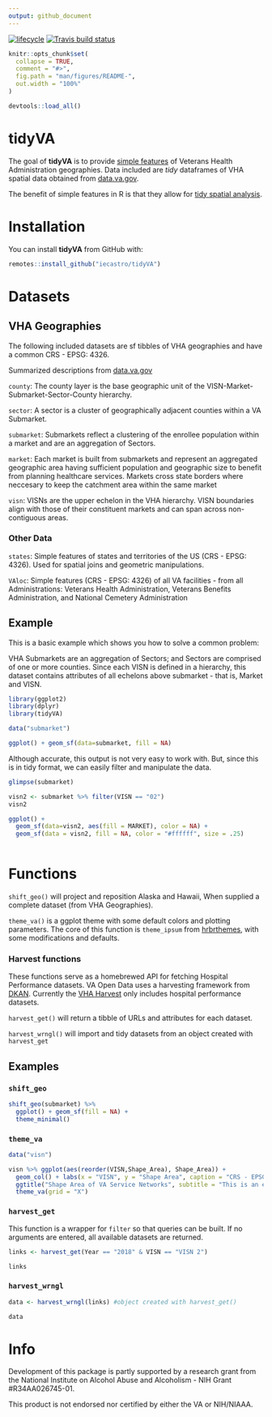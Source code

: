 ```yaml
---
output: github_document
---
```


<!-- badges: start -->
[![lifecycle](https://img.shields.io/badge/lifecycle-experimental-orange.svg)](https://www.tidyverse.org/lifecycle/#experimental)
[![Travis build status](https://travis-ci.org/iecastro/tidyVA.svg?branch=master)](https://travis-ci.org/iecastro/tidyVA)
<!-- badges: end -->


```r
knitr::opts_chunk$set(
  collapse = TRUE,
  comment = "#>",
  fig.path = "man/figures/README-",
  out.width = "100%"
)

devtools::load_all()

```
# tidyVA

The goal of **tidyVA** is to provide [simple features](https://r-spatial.github.io/sf/articles/sf1.html) of Veterans Health Administration geographies.  Data included are *tidy* dataframes of VHA spatial data obtained from [data.va.gov](https://www.data.va.gov/dataset/veterans-integrated-services-networks-visn-markets-submarkets-sectors-and-counties).

The benefit of simple features in R is that they allow for [tidy spatial analysis](https://edzer.github.io/UseR2017/geostat2018.html#tidyverse-list-columns).

# Installation

You can install **tidyVA** from GitHub with:


```r
remotes::install_github("iecastro/tidyVA")
```

# Datasets

## VHA Geographies 

The following included datasets are sf tibbles of VHA geographies and have a common CRS - EPSG: 4326.

Summarized descriptions from [data.va.gov](https://www.data.va.gov/dataset/veterans-integrated-services-networks-visn-markets-submarkets-sectors-and-counties)


`county`: The county layer is the base geographic unit of the VISN-Market-Submarket-Sector-County hierarchy. 

`sector`: A sector is a cluster of geographically adjacent counties within a VA Submarket.

`submarket`: Submarkets reflect a clustering of the enrollee population within a market and are an aggregation of Sectors.

`market`: Each market is built from submarkets and represent an aggregated geographic area having sufficient population and geographic size to benefit from planning healthcare services. Markets cross state borders where neccesary to keep the catchment area within the same market 

`visn`: VISNs are the upper echelon in the VHA hierarchy. VISN boundaries align with those of their constituent markets and can span across non-contiguous areas.

### Other Data

`states`: Simple features of states and territories of the US (CRS - EPSG: 4326).  Used for spatial joins and geometric manipulations.

`VAloc`: Simple features (CRS - EPSG: 4326) of all VA facilities - from all Administrations: Veterans Health Administration, Veterans Benefits Administration, and National Cemetery Administration


## Example

This is a basic example which shows you how to solve a common problem:

VHA Submarkets are an aggregation of Sectors; and Sectors are comprised of one or more counties. Since each VISN is defined in a hierarchy, this dataset contains attributes of all echelons above submarket - that is, Market and VISN.


```r
library(ggplot2)
library(dplyr)
library(tidyVA)

data("submarket")

ggplot() + geom_sf(data=submarket, fill = NA)

```

Although accurate, this output is not very easy to work with.  But, since this is in tidy format, we can easily filter and manipulate the data. 

```r
glimpse(submarket)

```

```r
visn2 <- submarket %>% filter(VISN == "02")
visn2

```

```r
ggplot() + 
  geom_sf(data=visn2, aes(fill = MARKET), color = NA) +
  geom_sf(data = visn2, fill = NA, color = "#ffffff", size = .25)
  

```

# Functions 

`shift_geo()` will project and reposition Alaska and Hawaii, When supplied a complete dataset (from VHA Geographies).

`theme_va()` is a ggplot theme with some default colors and plotting parameters. The core of this function is `theme_ipsum` from [hrbrthemes](https://hrbrmstr.github.io/hrbrthemes/), with some modifications and defaults.

### Harvest functions

These functions serve as a homebrewed API for fetching Hospital Performance datasets.  VA Open Data uses a harvesting framework from [DKAN](https://docs.getdkan.com/en/latest/components/harvest.html).  Currently the [VHA Harvest](https://www.data.va.gov/harvest_source/vha-harvest-datasets) only includes hospital performance datasets.

`harvest_get()` will return a tibble of URLs and attributes for each dataset.

`harvest_wrngl()` will import and tidy datasets from an object created with `harvest_get`

## Examples

### `shift_geo` 

```r
shift_geo(submarket) %>% 
  ggplot() + geom_sf(fill = NA) +
  theme_minimal()
```

### `theme_va` 

```r
data("visn")

visn %>% ggplot(aes(reorder(VISN,Shape_Area), Shape_Area)) +
  geom_col() + labs(x = "VISN", y = "Shape Area", caption = "CRS - EPSG:4326") +
  ggtitle("Shape Area of VA Service Networks", subtitle = "This is an example plot") +
  theme_va(grid = "X")

```

### `harvest_get`

This function is a wrapper for `filter` so that queries can be built.  If no arguments are entered, all available datasets are returned.

```r
links <- harvest_get(Year == "2018" & VISN == "VISN 2")

links
```


### `harvest_wrngl`

```r
data <- harvest_wrngl(links) #object created with harvest_get()

data
```


# Info

Development of this package is partly supported by a research grant from the National Institute on Alcohol Abuse and Alcoholism - NIH Grant #R34AA026745-01.

This product is not endorsed nor certified by either the VA or NIH/NIAAA.


